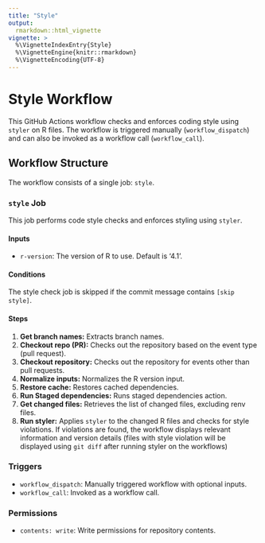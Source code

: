 ```yaml
---
title: "Style"
output: 
  rmarkdown::html_vignette
vignette: >
  %\VignetteIndexEntry{Style}
  %\VignetteEngine{knitr::rmarkdown}
  %\VignetteEncoding{UTF-8}
---
```


# Style Workflow

This GitHub Actions workflow checks and enforces coding style using `styler` on R files. The workflow is triggered manually (`workflow_dispatch`) and can also be invoked as a workflow call (`workflow_call`).

## Workflow Structure

The workflow consists of a single job: `style`.

### `style` Job

This job performs code style checks and enforces styling using `styler`.

#### Inputs

- `r-version`: The version of R to use. Default is '4.1'.

#### Conditions

The style check job is skipped if the commit message contains `[skip style]`.

#### Steps

1. **Get branch names:** Extracts branch names.
2. **Checkout repo (PR):** Checks out the repository based on the event type (pull request).
3. **Checkout repository:** Checks out the repository for events other than pull requests.
4. **Normalize inputs:** Normalizes the R version input.
5. **Restore cache:** Restores cached dependencies.
6. **Run Staged dependencies:** Runs staged dependencies action.
7. **Get changed files:** Retrieves the list of changed files, excluding renv files.
8. **Run styler:** Applies `styler` to the changed R files and checks for style violations. If violations are found, the workflow displays relevant information and version details (files with style violation will be displayed using `git diff` after running styler on the workflows)

### Triggers

- `workflow_dispatch`: Manually triggered workflow with optional inputs.
- `workflow_call`: Invoked as a workflow call.

### Permissions

- `contents: write`: Write permissions for repository contents.
